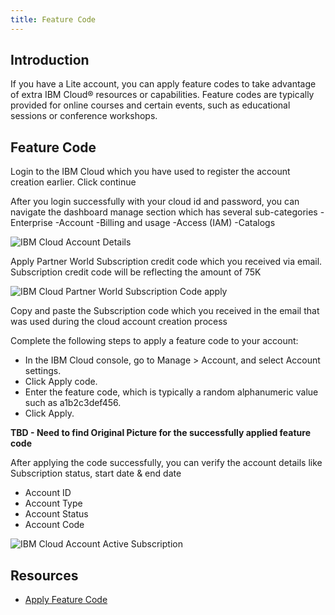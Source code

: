 ```yaml
---
title: Feature Code
---
```



<PageDescription>

</PageDescription>

## **Introduction**

If you have a Lite account, you can apply feature codes to take advantage of extra IBM Cloud® resources or capabilities. Feature codes are typically provided for online courses and certain events, such as educational sessions or conference workshops.

## **Feature Code**

Login to the IBM Cloud which you have used to register the account creation earlier. Click continue

After you login successfully with your cloud id and password, you can navigate the dashboard manage section which has several sub-categories
 -Enterprise
 -Account
 -Billing and usage
 -Access (IAM)
 -Catalogs

![IBM Cloud Account Details](images/AccountDetails.png)

Apply Partner World  Subscription credit code which you received via email. Subscription credit code will be reflecting the amount of 75K

![IBM Cloud Partner World Subscription Code apply](images/ApplyCredit.png)

Copy and paste the Subscription code which you received in the email that was used during the cloud account creation process

Complete the following steps to apply a feature code to your account:

- In the IBM Cloud console, go to Manage > Account, and select Account settings.
- Click Apply code.
- Enter the feature code, which is typically a random alphanumeric value such as a1b2c3def456.
- Click Apply.

**TBD - Need to find Original Picture for the successfully applied feature code**

After applying the code successfully, you can verify the account details like Subscription status, start date & end date 

- Account ID
- Account Type
- Account Status 
- Account Code

![IBM Cloud Account Active Subscription](images/ActiveSubscription.png)

## **Resources**
- [Apply Feature Code](https://cloud.ibm.com/docs/billing-usage?topic=account-codes)

